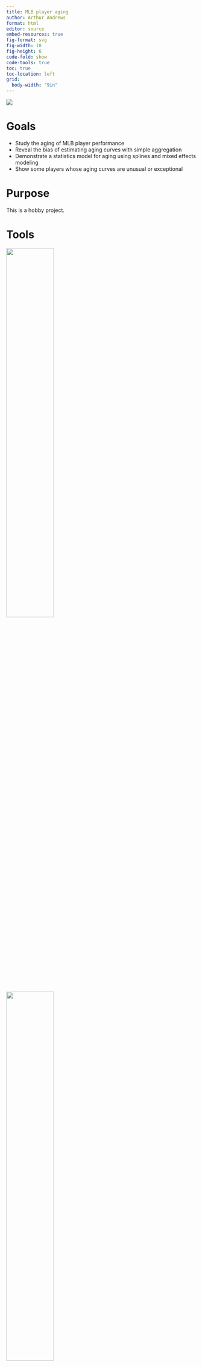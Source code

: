 ```yaml
---
title: MLB player aging
author: Arthur Andrews
format: html
editor: source
embed-resources: true
fig-format: svg
fig-width: 10
fig-height: 6
code-fold: show
code-tools: true
toc: true
toc-location: left
grid: 
  body-width: "9in"
---
```


![](data/player_aging3.png)

# Goals

  - Study the aging of MLB player performance 
  - Reveal the bias of estimating aging curves with simple aggregation
  - Demonstrate a statistics model for aging using splines and mixed effects modeling
  - Show some players whose aging curves are unusual or exceptional
  
# Purpose

This is a hobby project.

# Tools

::: {layout-ncol=4}

![](data/R_logo.svg.png){width="50%"}

![](data/baseballr_logo.png){width="50%"}

![](data/logo-quarto.png){width="50%"}

![](data/github-pages-examples.png){width="50%"}

::::

  - **R** - *programming language*
  - **baseballr** - *an R interface to MLB data*
  - **quarto** - *publishing data-rich documents from code*
  - **GitHub Pages** - *hosting code and web pages*


# Code

By default, the R code is displayed.  If you wish, you may hide it from the "Code" menu in the top-right.

# Dependencies

```r
#| warning: false
#| message: false

library(tidyverse)
library(broom.mixed)
library(janitor)
library(splines)
library(factoextra)
library(reactable)
library(ggsci)
library(magrittr, include.only = "set_rownames")
library(lme4, exclude = c("expand", "pack", "unpack"))
library(htmltools, include.only = "css")
library(pracma, include.only = c("fzero", "fderiv"))

theme_set(theme_bw(base_size = 12))
```

```r
load("../../data/hitting_stats.RData")
```


# Declare functions

For adding model predictions to a data frame and tabulating results in html tables.

```r
add_prediction <- function(hit, model, ...) {
  hit$pred_ops <- predict(model, hit, ...)
  hit
}


tabulate <- partial(
  reactable,
  fullWidth = FALSE, highlight = TRUE, style = css(fontSize = "80%")
)
```


# Data set

I accessed MLB hitter data from 2005 - 2023 using the excellent `baseballr` package, which offers convenient interfaces to the Statcast APIs to Baseball Reference data.

I include 
  - seasons with at least 200 plate appearances
  - and hitters with at least 5 seasons 

The data loaded by this notebook was first prepared in a separate script that you may find in the code repository: `query_mlb.R`.

```r
hit <- hit |> 
  filter(n_seasons >= 5) 
```

```r
hit |> 
  group_by(season) |> 
  summarize(rows = n(), hitters = n_distinct(id)) |> 
  tabulate(defaultPageSize = 100)
```


Print a glimpse of the data to see the schema and number of rows and columns.

```r
glimpse(hit)
```

# Splines

I will use three B-splines to provide a flexible basis for describing the nonlinear aging curve.

Each of these splines is a smooth function of player age, and by including the split fits as predictor variables in a model, the model will be able to describe a nonlinear relationship between age and OPS.  The coefficients will define the shape of the relationship.  

With the `splines` package, the spline definition can very conveniently go inside the model formula.


## Visualize the spline functions

```r
bind_cols(
  hit |> 
    select(age),
  hit$centered_age |> 
    bs(3)
) |> 
  pivot_longer(-age, names_to = "spline") |> 
  ggplot() + aes(age, value, color = spline) + geom_line()
```

# Model

This model describes the player `OPS` as a function of age (via the splines) and player.  The player `name` is a random effect in the model.

Random effects in statistics are a good way to include categorical variables with many levels as predictors.

```r
model1 <- lmer(
  ops ~ (1 | name) + bs(centered_age, df = 3),
  data = hit
)

model1
```

We can predict the aging curve for an average player by including only the model's fixed effects.  We can see an increase in performance until the player's late 20's and then a steeper decrease in their mid-30's.

```r
pal <- pal_d3()(10)

mean_player <- hit |> 
  add_prediction(model1, re.form = ~0)

mean_player |> 
  ggplot() + aes(age, pred_ops) + geom_line(color = pal[2]) + 
  labs(title = "modeled aging curve", y = "ops") +
  scale_y_continuous(labels = scales::label_number(accuracy = 0.001))
```

# Model coefficients

## Fixed effects

These coefficients are what form the modeled aging curve.

```r
model1 |> 
  tidy("fixed") |> 
  mutate(across(where(is.numeric), \(x) round(x, 3))) |> 
  tabulate()
```

## Random effects

The random effect intercept is the +/- of each player's aging curve relative to the mean player.  Unsurprisingly, tabulating these players by decreasing coefficients lists the greatest hitters of the era.

You may wish to sort this table by `estimate` or search for a player name in the `level` search box.

```r
model1 |> 
  tidy("ran_vals") |> 
  mutate(across(where(is.numeric), \(x) round(x, 3))) |> 
  arrange(desc(estimate)) |> 
  tabulate(columns = list(level = colDef(minWidth = 150, filterable = TRUE)))
```

## Calculating the age of peack performance

To calculate the age of peak OPS, we can numerically solving for the zero of the 1st derivative with respect to age.  

```r
predict_ops <- function(age, model) {
  tibble(centered_age = age - mean(hit$age)) |> 
    predict(object = model, re.form = ~0)
}

calc_ops_deriv <- function(age, model) {
  partial(predict_ops, model = model) |> # now a function of only age
    fderiv(age)
}

calc_zero_deriv <- function(model) {
  partial(calc_ops_deriv, model = model) |> # now a function of only age
    fzero(x = 30) |> 
    pluck("x")
}

cat("age of peak performance: ")

model1 |> 
  calc_zero_deriv() |> 
  cat()
```

# Aggregation

Instead of performing the more complex steps of engineering the splines and fitting the statistical model, it might be tempting to simply average OPS by player age to see the aging curve.  

This requires no statistics, but we'll quickly find a problem.

```r
grouped_hit <- hit |> 
  group_by(age = round(age)) |> 
  mutate(player_contribution = pa / sum(pa)) 

aggregate_player <- grouped_hit |> 
  summarize(
    across(c(avg, obp, slg, ops), \(x) weighted.mean(x, pa)),
    .groups = "drop"
  ) 
```

```r
aggregate_player |> 
  ggplot() + aes(age, ops) + geom_line(color = pal[1]) +
  labs(title = "ops aggregated by player age")
```

This result looks substantially different from the fit aging curve.

That's because it's subject to an omitted variable bias.  The players at the low age ranges (19, 20) and high (37, 38, ...) are all-star and hall-of-fame caliber players.  They distort the averages in these age ranges.

```r
tabulate_one_age <- function(ages) {
  grouped_hit |> 
    filter(age %in% ages) |> 
    slice_max(player_contribution, n = 5) |> 
    select(age, name, player_contribution) |> 
    tabulate(
      columns = list(
        name = colDef(minWidth = 150),
        player_contribution = colDef(
          "player contribution", 
          format = colFormat(percent = TRUE, digits = 1)
        )
      )
    )  
}
```

::: {layout-ncol=2}
```r
tabulate_one_age(20)
```

```r
tabulate_one_age(21)
```

:::

::: {layout-ncol=2}
```r
tabulate_one_age(38)
```

```r
tabulate_one_age(39)
```

:::

# Model/aggregate comparison

```r
aging <- aggregate_player |> 
  mutate(
    centered_age = age - mean(hit$age), 
    pred_ops = tibble(centered_age) |> 
      predict(object = model1, re.form = ~0)
  ) 

aging |> 
  select(age, modeled = pred_ops, aggregate = ops) |> 
  pivot_longer(-age) |> 
  mutate(name = factor(name, c("aggregate", "modeled"))) |> 
  ggplot() + aes(age, value, color = name) + geom_line() + scale_color_d3() +
  labs(y = "ops", title = "modeled and aggregate ops aging")
```

# A more complex model

By including a random slope for `centered_age`, we can allow different players to have different aging curves.

The partial pooling of mixed effects models is really nice for this, because it will penalize really extreme values of this slope.  To me, this is a desirable feature - to keep the slopes realistic, even for players with a smaller amount of data.

Typically, including a random slope requires also adding a corresponding fixed effect.  In this case, however, I will rely on the spline fits to fill the role of the fixed effect.  This will maintain the population mean `centered_age` slope at zero.  

Each player will be given a `centered_age` coefficient which modifies their aging curve.  

```r
model2 <- lmer(
  ops ~ (centered_age | name) + bs(centered_age, df = 3),
  data = hit
) 

model2
```


Looking at the players with the most extreme values of the `centered_age` coefficient is interest: it reveals the players whose performance "aged" the fastest (negative values) and slowest (positive values).

```r
cf <- model2 |> 
  tidy("ran_vals") |> 
  filter(term == "centered_age") |> 
  mutate(across(where(is.numeric), \(x) round(x, 4))) |> 
  arrange(desc(estimate)) 

cf |> 
  tabulate(columns = list(level = colDef(minWidth = 150)))
```


In some cases, players aging faster than average is due to historically high peaks, like Miguel Cabrera. 

```r
predict_player <- function(players, model) {
  
  mean_player <- hit |> 
    distinct(age, centered_age) |> 
    mutate(
      mean_player = tibble(centered_age) |> 
        predict(object = model, re.form = ~0)
    )
  
  hit |> 
    filter(name %in% players) |> 
    left_join(cf, by = join_by(name == level)) |> 
    mutate(
      player = tibble(name, age, centered_age) |> 
        predict(object = model),
      name = name |> 
        reorder(-abs(estimate))
    ) |> 
    ggplot() + 
    aes(x = age, color = "player") + geom_point(aes(y = ops)) + geom_line(aes(y = player)) +
    geom_line(aes(x = age, y = mean_player, color = "mean_player"), data = mean_player) +
    scale_color_manual(values = c("player" = "grey30", "mean_player" = pal[2])) +
    facet_wrap(~name + estimate)
}

predict_player("Miguel Cabrera", model2)
```



## Players aging gracefully

Here are the aging curves for the 16 players with the slowing aging.  Nelson Cruz and Adrian Beltre have the largest positive slopes, and this fits their reputation as late-bloomers.  Jim Thome and David Ortiz remained star players into their late 30's and early 40's.  Jose Altuve and Freddie Freeman are still active players, but are posting peak stats in their mid-30's.

Because I only included data from 2005 - 2023 in my analysis, the early years of some player's careers are missing.


```r
#| fig-width: 10
#| fig-height: 8
cf |> 
  slice_max(estimate, n = 16, with_ties = FALSE) |> 
  pull(level) |> 
  predict_player(model2)
```

## Players aging rapidly 

Here are the aging curves for the 16 players with the most rapid aging.  Perhaps speculation on my part, but many of these players were pure power hitters with stout and muscular builds.

In many cases, these were players with All-Star 20's, but average or below-average 30's.

```r
#| fig-width: 10
#| fig-height: 8
cf |> 
  slice_min(estimate, n = 16, with_ties = FALSE) |> 
  pull(level) |> 
  predict_player(model2)
```

# Conclusions

Splines and mixed effects models are a great choice for studying the aging of MLB player performance.

The splines can describe a nonlinear aging curve, and mixed effects models are ideal for working with categorical variables (in this case, player) with many levels.

Including an additional random effect slope for player age elegantly describes a range or spectrum of aging curves, and the results from the model seem consistent with baseball wisdom.


# Save the model

```r
save(hit, model1, model2, file = "../../data/ops_models.RData")
```


```r
# model4 <- lmer(
#   ops ~ (centered_age | position/name) + bs(centered_age, df = 3),
#   data = hit
# )
```

```r
# hit |> 
#   distinct(position, age, centered_age) |> 
#   mutate(name = NA_character_) |> 
#   add_prediction(model4, allow.new.levels = TRUE) |> 
#   ggplot() + 
#   aes(age, pred_ops, color = position) + geom_line() #+
#   #facet_wrap(~position)
```

